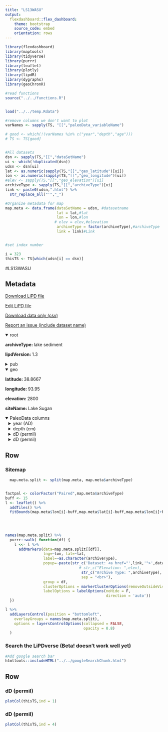 ```yaml
---
title: "LS13WASU"
output: 
  flexdashboard::flex_dashboard:
    theme: bootstrap
    source_code: embed
    orientation: rows
---
```


```r
library(flexdashboard)
library(maptools)
library(tidyverse)
library(purrr)
library(leaflet)
library(plotly)
library(lipdR)
library(dygraphs)
library(geoChronR)

#read functions
source("../../functions.R")


load("../../temp.Rdata")

#remove columns we don't want to plot
varNames <- sapply(TS, "[[","paleoData_variableName")

# good <- which(!(varNames %in% c("year","depth","age")))
# TS <- TS[good]


#All datasets
dsn <- sapply(TS,"[[","dataSetName")
ui <- which(!duplicated(dsn))
udsn <- dsn[ui]
lat <- as.numeric(sapply(TS,"[[","geo_latitude")[ui])
lon <- as.numeric(sapply(TS,"[[","geo_longitude")[ui])
#elev <- sapply(TS,"[[","geo_elevation")[ui]
archiveType <- sapply(TS,"[[","archiveType")[ui]
link <- paste0(udsn,".html") %>% 
  str_replace_all("'","_")

#Organize metadata for map
map.meta <- data.frame(dataSetName = udsn, #datasetname
                       lat = lat,#lat
                       lon = lon,#lon
                      # elev = elev,#elevation
                       archiveType = factor(archiveType),#archiveType
                       link = link)#Link


#set index number

i = 323
thisTS <- TS[which(udsn[i] == dsn)]
```
#LS13WASU

Metadata {.sidebar}
-------------------------------------
[Download LiPD file](LS13WASU.lpd)
            

[Edit LiPD file](http://lipd.net/playground?source=http://lipdverse.org/iso2kv0_11_0/LS13WASU.lpd)
            

[Download data only (csv)](LS13WASU.csv)
            

[Report an issue (include dataset name)](https://github.com/nickmckay/LiPDverse/issues)

<details open style="margin-left: 0px">
<summary>root</summary>
<p style="margin-left: 0px"><strong>archiveType: </strong>lake sediment
<p style="margin-left: 0px"><strong>lipdVersion: </strong>1.3
</details>
<details>
<summary>pub</summary>
<details style="margin-left: 10px">
<summary>pub1</summary>
<p style="margin-left: 10px"><strong>author: </strong>Wang, Z. , Liu, W. , Liu, Z. , Wang, H. , He, Y. , Zhang, F.
<p style="margin-left: 10px"><strong>journal: </strong>The Holocene
<p style="margin-left: 10px"><strong>volume: </strong>23
<p style="margin-left: 10px"><strong>pubYear: </strong>NA
<p style="margin-left: 10px"><strong>title: </strong>A 1700-year n-alkanes hydrogen isotope record of moisture changes in sediments from Lake Sugan in the Qaidam Basin, northeastern Tibetan Plateau
<p style="margin-left: 10px"><strong>DOI: </strong>10.1177/0959683613486941
</details>
<details style="margin-left: 10px">
<summary>pub2</summary>
<p style="margin-left: 10px"><strong>pubYear: </strong>NA
</details>
</details>
<details open style="margin-left: 0px">
<summary>geo</summary>
<p style="margin-left: 0px"><strong>latitude: </strong>38.8667
<p style="margin-left: 0px"><strong>longitude: </strong>93.95
<p style="margin-left: 0px"><strong>elevation: </strong>2800
<p style="margin-left: 0px"><strong>siteName: </strong>Lake Sugan
</details>
<details open>
<summary>PaleoData columns</summary>
<details style="margin-left: 10px">
<summary>year (AD)</summary>
<p style="margin-left: 10px"><strong>TSid: </strong>MAT7cbe87ad3a
<p style="margin-left: 10px"><strong>variableName: </strong>year
<p style="margin-left: 10px"><strong>units: </strong>AD
<p style="margin-left: 10px"><strong>description: </strong>Year AD
</details>
<details style="margin-left: 10px">
<summary>depth (cm)</summary>
<p style="margin-left: 10px"><strong>TSid: </strong>MAT0bb768872a
<p style="margin-left: 10px"><strong>variableName: </strong>depth
<p style="margin-left: 10px"><strong>units: </strong>cm
<p style="margin-left: 10px"><strong>description: </strong>depth
</details>
<details style="margin-left: 10px">
<summary>dD (permil)</summary>
<p style="margin-left: 10px"><strong>TSid: </strong>LS13WASU01B
<p style="margin-left: 10px"><strong>variableName: </strong>dD
<p style="margin-left: 10px"><strong>units: </strong>permil
<p style="margin-left: 10px"><strong>description: </strong>terrestrial biomarker
<details>
<summary>interpretation</summary>
<details style="margin-left: 20px">
<summary>1</summary>
<p style="margin-left: 20px"><strong>basis: </strong>The effective moisture (ratio of precipitation to evaporation) is considered as the main factor controlling the ?D values of lipid n-alkanes in terrestrial plants (Polissar and Freeman, 2010). In a previous study, the ?D record from a loess profile in the Chinese Loess Plateau displayed a strong correlation to changes in the magnetic susceptibility (MS) over the past 130 ka, and the isoto- pic variation was thought to be strongly affected by aridity (Liu and Huang, 2005). Furthermore, a humidity control experiment in the field verified the correlation between D enrichment and rela- tive humidity (McInerney et al., 2011). A study of lipids from the Santa Barbara Basin from the past 1400 years also revealed the ?D of mid-chain acids to be partially correlated with existing data of drought severity (Li et al., 2011).
<p style="margin-left: 20px"><strong>interpDirection: </strong>increase
<p style="margin-left: 20px"><strong>scope: </strong>climate
<p style="margin-left: 20px"><strong>seasonality: </strong>growing season? (not stated)
<p style="margin-left: 20px"><strong>variable: </strong>P/E
<p style="margin-left: 20px"><strong>variableDetail: </strong>air
<p style="margin-left: 20px"><strong>direction: </strong>increase
</details>
<details style="margin-left: 20px">
<summary>2</summary>
<p style="margin-left: 20px"><strong>basis: </strong>The effective moisture (ratio of precipitation to evaporation) is considered as the main factor controlling the ?D values of lipid n-alkanes in terrestrial plants (Polissar and Freeman, 2010). In a previous study, the ?D record from a loess profile in the Chinese Loess Plateau displayed a strong correlation to changes in the magnetic susceptibility (MS) over the past 130 ka, and the isoto- pic variation was thought to be strongly affected by aridity (Liu and Huang, 2005). Furthermore, a humidity control experiment in the field verified the correlation between D enrichment and rela- tive humidity (McInerney et al., 2011). A study of lipids from the Santa Barbara Basin from the past 1400 years also revealed the ?D of mid-chain acids to be partially correlated with existing data of drought severity (Li et al., 2011).
<p style="margin-left: 20px"><strong>direction: </strong>negative
<p style="margin-left: 20px"><strong>inferredMaterial: </strong>soil water
<p style="margin-left: 20px"><strong>mathematicalRelation: </strong>linear
<p style="margin-left: 20px"><strong>rank: </strong>2
<p style="margin-left: 20px"><strong>scope: </strong>isotope
<p style="margin-left: 20px"><strong>seasonality: </strong>growing season? (not stated)
<p style="margin-left: 20px"><strong>variable: </strong>P_E
<p style="margin-left: 20px"><strong>coefficient: </strong>NA
<p style="margin-left: 20px"><strong>fraction: </strong>NA
</details>
<details style="margin-left: 20px">
<summary>3</summary>
<p style="margin-left: 20px"><strong>basis: </strong>Therefore, we suggest that the variation in vegetation type (shrubs and grass) is also the predominant factor influencing the [d2H of leaf waxes in] sediments of Lake Sugan, because of the ?D values of Chenopodiceae shrubs are higher than those of grasses. We can still discuss the moisture history using the hydrogen-isotope record, at least quantitatively, because the vegetation type would be consistent with hydrological condition. [i.e., Chenopodiaceae shrubs tend to be more abundant in dry climates, and Chenopodiaceae shrubs have a smaller apparent fractionation, so dry climates would not only cause greater evaporative enrichment of plant source water, but more leaf waxes with relatively enriched d2H would be produced by Chenopodiaceae shrubs.]
<p style="margin-left: 20px"><strong>direction: </strong>positive
<p style="margin-left: 20px"><strong>mathematicalRelation: </strong>linear
<p style="margin-left: 20px"><strong>rank: </strong>1
<p style="margin-left: 20px"><strong>scope: </strong>isotope
<p style="margin-left: 20px"><strong>seasonality: </strong>growing season? (not stated)
<p style="margin-left: 20px"><strong>variable: </strong>vegetation type (Chenopodiaceae shrub abundance)
<p style="margin-left: 20px"><strong>coefficient: </strong>NA
<p style="margin-left: 20px"><strong>fraction: </strong>NA
</details>
<details style="margin-left: 20px">
<summary>4</summary>
<p style="margin-left: 20px"><strong>coefficient: </strong>NA
<p style="margin-left: 20px"><strong>fraction: </strong>NA
<p style="margin-left: 20px"><strong>rank: </strong>NA
<p style="margin-left: 20px"><strong>scope: </strong>isotope
</details>
</details>
</details>
<details style="margin-left: 10px">
<summary>dD (permil)</summary>
<p style="margin-left: 10px"><strong>TSid: </strong>LS13WASU01A
<p style="margin-left: 10px"><strong>variableName: </strong>dD
<p style="margin-left: 10px"><strong>units: </strong>permil
<p style="margin-left: 10px"><strong>description: </strong>terrestrial biomarker
<details>
<summary>interpretation</summary>
<details style="margin-left: 20px">
<summary>1</summary>
<p style="margin-left: 20px"><strong>basis: </strong>The effective moisture (ratio of precipitation to evaporation) is considered as the main factor controlling the ?D values of lipid n-alkanes in terrestrial plants (Polissar and Freeman, 2010). In a previous study, the ?D record from a loess profile in the Chinese Loess Plateau displayed a strong correlation to changes in the magnetic susceptibility (MS) over the past 130 ka, and the isoto- pic variation was thought to be strongly affected by aridity (Liu and Huang, 2005). Furthermore, a humidity control experiment in the field verified the correlation between D enrichment and rela- tive humidity (McInerney et al., 2011). A study of lipids from the Santa Barbara Basin from the past 1400 years also revealed the ?D of mid-chain acids to be partially correlated with existing data of drought severity (Li et al., 2011).
<p style="margin-left: 20px"><strong>interpDirection: </strong>increase
<p style="margin-left: 20px"><strong>scope: </strong>climate
<p style="margin-left: 20px"><strong>seasonality: </strong>growing season? (not stated)
<p style="margin-left: 20px"><strong>variable: </strong>P/E
<p style="margin-left: 20px"><strong>variableDetail: </strong>air
</details>
<details style="margin-left: 20px">
<summary>2</summary>
<p style="margin-left: 20px"><strong>basis: </strong>The effective moisture (ratio of precipitation to evaporation) is considered as the main factor controlling the ?D values of lipid n-alkanes in terrestrial plants (Polissar and Freeman, 2010). In a previous study, the ?D record from a loess profile in the Chinese Loess Plateau displayed a strong correlation to changes in the magnetic susceptibility (MS) over the past 130 ka, and the isoto- pic variation was thought to be strongly affected by aridity (Liu and Huang, 2005). Furthermore, a humidity control experiment in the field verified the correlation between D enrichment and rela- tive humidity (McInerney et al., 2011). A study of lipids from the Santa Barbara Basin from the past 1400 years also revealed the ?D of mid-chain acids to be partially correlated with existing data of drought severity (Li et al., 2011).
<p style="margin-left: 20px"><strong>direction: </strong>negative
<p style="margin-left: 20px"><strong>inferredMaterial: </strong>soil water
<p style="margin-left: 20px"><strong>mathematicalRelation: </strong>linear
<p style="margin-left: 20px"><strong>rank: </strong>2
<p style="margin-left: 20px"><strong>scope: </strong>isotope
<p style="margin-left: 20px"><strong>seasonality: </strong>growing season? (not stated)
<p style="margin-left: 20px"><strong>variable: </strong>P_E
<p style="margin-left: 20px"><strong>coefficient: </strong>NA
<p style="margin-left: 20px"><strong>fraction: </strong>NA
</details>
<details style="margin-left: 20px">
<summary>3</summary>
<p style="margin-left: 20px"><strong>basis: </strong>Therefore, we suggest that the variation in vegetation type (shrubs and grass) is also the predominant factor influencing the [d2H of leaf waxes in] sediments of Lake Sugan, because of the ?D values of Chenopodiceae shrubs are higher than those of grasses. We can still discuss the moisture history using the hydrogen-isotope record, at least quantitatively, because the vegetation type would be consistent with hydrological condition. [i.e., Chenopodiaceae shrubs tend to be more abundant in dry climates, and Chenopodiaceae shrubs have a smaller apparent fractionation, so dry climates would not only cause greater evaporative enrichment of plant source water, but more leaf waxes with relatively enriched d2H would be produced by Chenopodiaceae shrubs.]
<p style="margin-left: 20px"><strong>direction: </strong>increase
<p style="margin-left: 20px"><strong>mathematicalRelation: </strong>linear
<p style="margin-left: 20px"><strong>rank: </strong>1
<p style="margin-left: 20px"><strong>scope: </strong>isotope
<p style="margin-left: 20px"><strong>seasonality: </strong>growing season? (not stated)
<p style="margin-left: 20px"><strong>variable: </strong>vegetation type (Chenopodiaceae shrub abundance)
<p style="margin-left: 20px"><strong>coefficient: </strong>NA
<p style="margin-left: 20px"><strong>fraction: </strong>NA
</details>
<details style="margin-left: 20px">
<summary>4</summary>
<p style="margin-left: 20px"><strong>coefficient: </strong>NA
<p style="margin-left: 20px"><strong>fraction: </strong>NA
<p style="margin-left: 20px"><strong>rank: </strong>NA
<p style="margin-left: 20px"><strong>scope: </strong>isotope
</details>
</details>
</details>

Row {.tabset .tabset-fade}
-----------------------------------------------------------------------

### Sitemap

```r
  map.meta.split <- split(map.meta, map.meta$archiveType)


factpal <- colorFactor("Paired",map.meta$archiveType)
buff <- 15
l <- leaflet() %>% 
  addTiles() %>% 
  fitBounds(map.meta$lon[i]-buff,map.meta$lat[i]-buff,map.meta$lon[i]+buff,map.meta$lat[i]+buff)
  

  
  
names(map.meta.split) %>%
  purrr::walk( function(df) {
    l <<- l %>%
      addMarkers(data=map.meta.split[[df]],
                 lng=~lon, lat=~lat,
                 label=~as.character(archiveType),
                 popup=~paste(str_c('Dataset: <a href="',link,'">',dataSetName,'</a>'),
                                 # str_c("Elevation: ",elev),
                                  str_c("Archive Type: ",archiveType),
                                  sep = "<br>"),
                 group = df,
                 clusterOptions = markerClusterOptions(removeOutsideVisibleBounds = F),
                 labelOptions = labelOptions(noHide = F,
                                             direction = 'auto'))
  })

l %>%
  addLayersControl(position = "bottomleft",
    overlayGroups = names(map.meta.split),
    options = layersControlOptions(collapsed = FALSE,
                                   opacity = 0.8)
  )
```

### Search the LiPDverse (Beta! doesn't work well yet)
```r
#Add google search bar
htmltools::includeHTML("../../googleSearchChunk.html")
```


Row {.tabset .tabset-fade}
-----------------------------------------------------------------------

### dD (permil)
```r
plotCol(thisTS,ind = 1)
```

### dD (permil)
```r
plotCol(thisTS,ind = 4)
```
